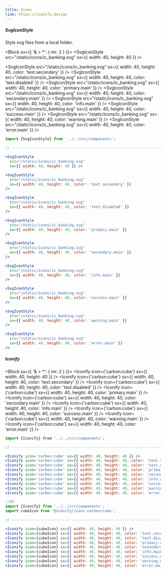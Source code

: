 ```yaml
---
title: Icons
link: https://iconify.design
---
```


##### SvgIconStyle

<p variant="body2" sx={{ color: 'text.secondary' }}>
  Style svg files from a local folder.
</p>

<Block sx={{ '& > *': { mr: 2 } }}>
<SvgIconStyle src="/static/icons/ic_banking.svg" sx={{ width: 40, height: 40 }} />

<SvgIconStyle
  src="/static/icons/ic_banking.svg"
  sx={{ width: 40, height: 40, color: 'text.secondary' }}
/>
<SvgIconStyle
  src="/static/icons/ic_banking.svg"
  sx={{ width: 40, height: 40, color: 'text.disabled' }}
/>
<SvgIconStyle
  src="/static/icons/ic_banking.svg"
  sx={{ width: 40, height: 40, color: 'primary.main' }}
/>
<SvgIconStyle
  src="/static/icons/ic_banking.svg"
  sx={{ width: 40, height: 40, color: 'secondary.main' }}
/>
<SvgIconStyle
  src="/static/icons/ic_banking.svg"
  sx={{ width: 40, height: 40, color: 'info.main' }}
/>
<SvgIconStyle
  src="/static/icons/ic_banking.svg"
  sx={{ width: 40, height: 40, color: 'success.main' }}
/>
<SvgIconStyle
  src="/static/icons/ic_banking.svg"
  sx={{ width: 40, height: 40, color: 'warning.main' }}
/>
<SvgIconStyle
  src="/static/icons/ic_banking.svg"
  sx={{ width: 40, height: 40, color: 'error.main' }}
/>
</Block>

```jsx
import {SvgIconStyle} from '../../src/components';

// ----------------------------------------------------------------------

<SvgIconStyle
  src="/static/icons/ic_banking.svg"
  sx={{ width: 40, height: 40 }} />

<SvgIconStyle
  src="/static/icons/ic_banking.svg"
  sx={{ width: 40, height: 40, color: 'text.secondary' }}
/>

<SvgIconStyle
  src="/static/icons/ic_banking.svg"
  sx={{ width: 40, height: 40, color: 'text.disabled' }}
/>

<SvgIconStyle
  src="/static/icons/ic_banking.svg"
  sx={{ width: 40, height: 40, color: 'primary.main' }}
/>

<SvgIconStyle
  src="/static/icons/ic_banking.svg"
  sx={{ width: 40, height: 40, color: 'secondary.main' }}
/>

<SvgIconStyle
  src="/static/icons/ic_banking.svg"
  sx={{ width: 40, height: 40, color: 'info.main' }}
/>

<SvgIconStyle
  src="/static/icons/ic_banking.svg"
  sx={{ width: 40, height: 40, color: 'success.main' }}
/>

<SvgIconStyle
  src="/static/icons/ic_banking.svg"
  sx={{ width: 40, height: 40, color: 'warning.main' }}
/>

<SvgIconStyle
  src="/static/icons/ic_banking.svg"
  sx={{ width: 40, height: 40, color: 'error.main' }}
/>
```

##### Iconify

<Block sx={{ '& > *': { mr: 2 } }}>
  <Iconify icon={'carbon:cube'} sx={{ width: 40, height: 40 }} />
  <Iconify icon={'carbon:cube'} sx={{ width: 40, height: 40, color: 'text.secondary' }} />
  <Iconify icon={'carbon:cube'} sx={{ width: 40, height: 40, color: 'text.disabled' }} />
  <Iconify icon={'carbon:cube'} sx={{ width: 40, height: 40, color: 'primary.main' }} />
  <Iconify icon={'carbon:cube'} sx={{ width: 40, height: 40, color: 'secondary.main' }} />
  <Iconify icon={'carbon:cube'} sx={{ width: 40, height: 40, color: 'info.main' }} />
  <Iconify icon={'carbon:cube'} sx={{ width: 40, height: 40, color: 'success.main' }} />
  <Iconify icon={'carbon:cube'} sx={{ width: 40, height: 40, color: 'warning.main' }} />
  <Iconify icon={'carbon:cube'} sx={{ width: 40, height: 40, color: 'error.main' }} />
</Block>

```jsx
import {Iconify} from '../../src/components';

// ----------------------------------------------------------------------

<Iconify icon='carbon:cube' sx={{ width: 40, height: 40 }} />
<Iconify icon='carbon:cube' sx={{ width: 40, height: 40, color: 'text.secondary' }} />
<Iconify icon='carbon:cube' sx={{ width: 40, height: 40, color: 'text.disabled' }} />
<Iconify icon='carbon:cube' sx={{ width: 40, height: 40, color: 'primary.main' }} />
<Iconify icon='carbon:cube' sx={{ width: 40, height: 40, color: 'secondary.main' }} />
<Iconify icon='carbon:cube' sx={{ width: 40, height: 40, color: 'info.main' }} />
<Iconify icon='carbon:cube' sx={{ width: 40, height: 40, color: 'success.main' }} />
<Iconify icon='carbon:cube' sx={{ width: 40, height: 40, color: 'warning.main' }} />
<Iconify icon='carbon:cube' sx={{ width: 40, height: 40, color: 'error.main' }} />

//OR
import {Iconify} from '../../src/components';
import cubeIcon from '@iconify/icons-carbon/cube';

// ----------------------------------------------------------------------

<Iconify icon={cubeIcon} sx={{ width: 40, height: 40 }} />
<Iconify icon={cubeIcon} sx={{ width: 40, height: 40, color: 'text.secondary' }} />
<Iconify icon={cubeIcon} sx={{ width: 40, height: 40, color: 'text.disabled' }} />
<Iconify icon={cubeIcon} sx={{ width: 40, height: 40, color: 'primary.main' }} />
<Iconify icon={cubeIcon} sx={{ width: 40, height: 40, color: 'secondary.main' }} />
<Iconify icon={cubeIcon} sx={{ width: 40, height: 40, color: 'info.main' }} />
<Iconify icon={cubeIcon} sx={{ width: 40, height: 40, color: 'success.main' }} />
<Iconify icon={cubeIcon} sx={{ width: 40, height: 40, color: 'warning.main' }} />
<Iconify icon={cubeIcon} sx={{ width: 40, height: 40, color: 'error.main' }} />

```
